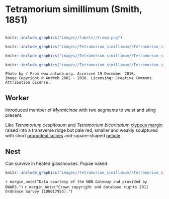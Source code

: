 # **Tetramorium simillimum** (Smith, 1851)

```marginfigure
```

```r
knitr::include_graphics("images//labels//tramp.png")
```

```r
knitr::include_graphics("images//Tetramorium_simillimum//Tetramorium_simillimum_head.jpg")
```

```r
knitr::include_graphics("images//Tetramorium_simillimum//Tetramorium_simillimum_top.jpg")
```

```r
knitr::include_graphics("images//Tetramorium_simillimum//Tetramorium_simillimum_side.jpg")
```

```block
Photo by / From www.antweb.org. Accessed 19 December 2016.
Image Copyright © AntWeb 2002 - 2016. Licensing: Creative Commons Attribution License.
```

## Worker
Introduced member of *Myrmicinae* with two segments to waist and sting present.

Like *Tetramorium cespitosum* and *Tetramorium bicarinatum* [clypeus margin](#glossary) raised into a transverse ridge but pale red, smaller and weakly sculptured with short [propodeal spines](#glossary) and square-shaped [petiole](#glossary).

## Nest
Can survive in heated glasshouses. Pupae naked.

```r
knitr::include_graphics("images//Tetramorium_simillimum//Tetramorium_simillimum_map.png")
```
`r margin_note("Data courtesy of the NBN Gateway and provided by BWARS.")`
`r margin_note("Crown copyright and database rights 2011 Ordnance Survey [100017955].")`

\pagebreak